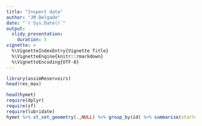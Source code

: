 ```yaml
---
title: "Inspect data"
author: "JM Delgado"
date: "`r Sys.Date()`"
output:
  slidy_presentation:
    duration: 5    
vignette: >
  %\VignetteIndexEntry{Vignette Title}
  %\VignetteEngine{knitr::rmarkdown}
  %\VignetteEncoding{UTF-8}
---
```


```r

library(assimReservoirs)
head(res_max)

head(hymet)
require(dplyr)
require(sf)
require(lubridate)
hymet %>% st_set_geometry(.,NULL) %>% group_by(id) %>% summarise(start=min(date),end=max(date))


```
